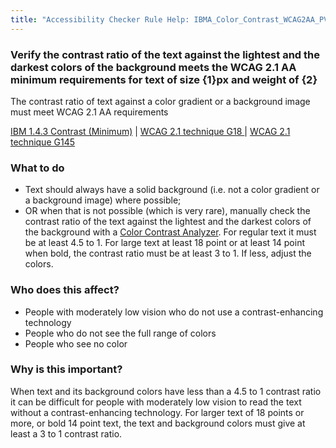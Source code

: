 ```yaml
---
title: "Accessibility Checker Rule Help: IBMA_Color_Contrast_WCAG2AA_PV"
---
```


<div className="toolHelp">
<Row>
<Column colLg={11} colMd={5} colSm={4} className="toolMain">

<div id="locLevel"></div>

### Verify the contrast ratio of the text against the lightest and the darkest colors of the background meets the WCAG 2.1 AA minimum requirements for text of size {1}px and weight of {2} 
The contrast ratio of text against a color gradient or a background image must meet WCAG 2.1 AA requirements 

[IBM 1.4.3 Contrast (Minimum)](http://www.ibm.com/able/guidelines/ci162/contrast.html) | [WCAG 2.1 technique G18 ](https://www.w3.org/WAI/WCAG21/Techniques/general/G18) | [WCAG 2.1 technique G145 ](https://www.w3.org/WAI/WCAG21/Techniques/general/G145)


<div id="locSnippet"></div>

### What to do

* Text should always have a solid background (i.e. not a color gradient or a background image) where possible;
* OR when that is not possible (which is very rare), manually check the contrast ratio of the text against the lightest and the darkest colors of the background with a [Color Contrast Analyzer](https://www.ibm.com/able/toolkit/verify/manual/#color). For regular text it must be at least 4.5 to 1. For large text at least 18 point or at least 14 point when bold, the contrast ratio must be at least 3 to 1. If less, adjust the colors.


</Column>
<Column colLg={5} colMd={3} colSm={4} className="toolLeft">

### Who does this affect?

* People with moderately low vision who do not use a contrast-enhancing technology 
* People who do not see the full range of colors 
* People who see no color

### Why is this important?

When text and its background colors have less than a 4.5 to 1 contrast ratio it can be difficult for people with moderately low vision to read the text without a contrast-enhancing technology. For larger text of 18 points or more, or bold 14 point text, the text and background colors must give at least a 3 to 1 contrast ratio.

</Column>
</Row>
</div>

